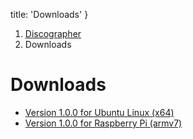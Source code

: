   title: 'Downloads'
}

<nav aria-label="breadcrumb">
  <ol className='breadcrumb'>
    <li className="breadcrumb-item"><a href='/disco'>Discographer</a></li>
    <li className="breadcrumb-item active">Downloads</li>
  </ol>
</nav>

# Downloads

- [Version 1.0.0 for Ubuntu Linux (x64)](/disco-binaries/disco-1.0.0-x64.zip)
- [Version 1.0.0 for Raspberry Pi (armv7)](/disco-binaries/disco-1.0.0-armv7.zip)
